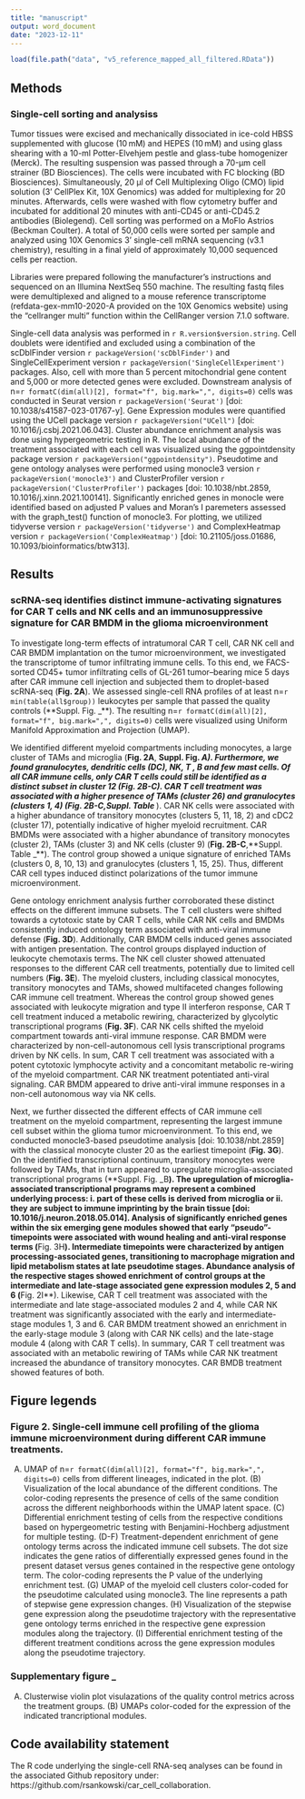 ```yaml
---
title: "manuscript"
output: word_document
date: "2023-12-11"
---
```


```r
load(file.path("data", "v5_reference_mapped_all_filtered.RData"))
```

## Methods

### Single-cell sorting and analysiss
Tumor tissues were excised and mechanically dissociated in ice-cold HBSS supplemented with glucose (10 mM) and HEPES (10 mM) and using glass shearing with a 10-ml Potter-Elvehjem pestle and glass-tube homogenizer (Merck). The resulting suspension was passed through a 70-µm cell strainer (BD Biosciences). The cells were incubated with FC blocking (BD Biosciences). Simultaneously, 20 µl of Cell Multiplexing Oligo (CMO) lipid solution (3' CellPlex Kit, 10X Genomics) was added for multiplexing for 20 minutes. Afterwards, cells were washed with flow cytometry buffer and incubated for additional 20 minutes with anti-CD45 or anti-CD45.2 antibodies (Biolegend). Cell sorting was performed on a MoFlo Astrios (Beckman Coulter). A total of 50,000 cells were sorted per sample and analyzed using 10X Genomics 3’ single-cell mRNA sequencing (v3.1 chemistry), resulting in a final yield of approximately 10,000 sequenced cells per reaction. 

Libraries were prepared following the manufacturer’s instructions and sequenced on an Illumina NextSeq 550 machine. The resulting fastq files were demultiplexed and aligned to a mouse reference transcriptome (refdata-gex-mm10-2020-A provided on the 10X Genomics website) using the “cellranger multi” function within the CellRanger version 7.1.0 software. 

Single-cell data analysis was performed in `r R.version$version.string`. Cell doublets were identified and excluded using a combination of the scDblFinder version `r packageVersion('scDblFinder')` and SingleCellExperiment version `r packageVersion('SingleCellExperiment')` packages. Also, cell with more than 5 percent mitochondrial gene content and 5,000 or more detected genes were excluded. Downstream analysis of n=`r formatC(dim(all)[2], format="f", big.mark=",", digits=0)` cells was conducted in Seurat version `r packageVersion('Seurat')` [doi: 10.1038/s41587-023-01767-y]. Gene Expression modules were quantified using the UCell package version `r packageVersion("UCell")` [doi: 10.1016/j.csbj.2021.06.043]. Cluster abundance enrichment analysis was done using hypergeometric testing in R. The local abundance of  the treatment associated with each cell was visualized using the ggpointdensity package version `r packageVersion("ggpointdensity")`. Pseudotime and gene ontology analyses were performed using monocle3 version `r packageVersion('monocle3')` and ClusterProfiler version `r packageVersion('ClusterProfiler')` packages [doi: 10.1038/nbt.2859, 10.1016/j.xinn.2021.100141]. Significantly enriched genes in monocle were identified based on adjusted P values and Moran's I paremeters assessed with the graph_test() function of monocle3. For plotting, we utilized tidyverse version `r packageVersion('tidyverse')` and ComplexHeatmap version `r packageVersion('ComplexHeatmap')` [doi: 10.21105/joss.01686, 10.1093/bioinformatics/btw313].

## Results

### scRNA-seq identifies distinct immune-activating signatures for CAR T cells and NK cells and an immunosuppressive signature for CAR BMDM in the glioma microenvironment 

To investigate long-term effects of intratumoral CAR T cell, CAR NK cell and CAR BMDM implantation on the tumor microenvironment, we investigated the transcriptome of tumor infiltrating immune cells. To this end, we FACS-sorted CD45+ tumor infiltrating cells of GL-261 tumor–bearing mice 5 days after CAR immune cell injection and subjected them to droplet-based scRNA-seq (**Fig. 2A**). We assessed single-cell RNA profiles of at least n=`r min(table(all$group))` leukocytes per sample that passed the quality controls (**Suppl. Fig. _**). The resulting n=`r formatC(dim(all)[2], format="f", big.mark=",", digits=0)` cells were visualized using Uniform Manifold Approximation and Projection (UMAP).

We identified different myeloid compartments including monocytes, a large cluster of TAMs and microglia (**Fig. 2A**, **Suppl. Fig. _A**). Furthermore, we found granulocytes, dendritic cells (DC), NK, T , B and few mast cells. Of all CAR immune cells, only CAR T cells could still be identified as a distinct subset in cluster 12 (**Fig. 2B-C**). CAR T cell treatment was associated with a higher presence of TAMs (cluster 26) and granulocytes (clusters 1, 4) (**Fig. 2B-C**,**Suppl. Table _**). CAR NK cells were associated with a higher abundance of transitory monocytes (clusters 5, 11, 18, 2) and cDC2 (cluster 17), potentially indicative of higher myeloid recruitment. CAR BMDMs were associated with a higher abundance of transitory monocytes (cluster 2), TAMs (cluster 3) and NK cells (cluster 9) (**Fig. 2B-C**,**Suppl. Table _**). The control group showed a unique signature of enriched TAMs (clusters 0, 8, 10, 13) and granulocytes (clusters 1, 15, 25). Thus, different CAR cell types induced distinct polarizations of the tumor immune microenvironment.

Gene ontology enrichment analysis further corroborated these distinct effects on the different immune subsets. The T cell clusters were shifted towards a cytotoxic state by CAR T cells, while CAR NK cells and BMDMs consistently induced ontology term associated with anti-viral immune defense (**Fig. 3D**). Additionally, CAR BMDM cells induced genes associated with antigen presentation. The control groups displayed induction of leukocyte chemotaxis terms. The NK cell cluster showed attenuated responses to the different CAR cell treatments, potentially due to limited cell numbers (**Fig. 3E**). The myeloid clusters, including classical monocytes, transitory monocytes and TAMs, showed multifaceted changes following CAR immune cell treatment. Whereas the control group showed genes associated with leukocyte migration and type II interferon response, CAR T cell treatment induced a metabolic rewiring, characterized by glycolytic transcriptional programs (**Fig. 3F**). CAR NK cells shifted the myeloid compartment towards anti-viral immune response. CAR BMDM were characterized by non-cell-autonomous cell lysis transcriptional programs driven by NK cells. In sum, CAR T cell treatment was associated with a potent cytotoxic lymphocyte activity and a concomitant metabolic re-wiring of the myeloid compartment. CAR NK treatment potentiated anti-viral signaling. CAR BMDM appeared to drive anti-viral immune responses in a non-cell autonomous way via NK cells.

Next, we further dissected the different effects of CAR immune cell treatment on the myeloid compartment, representing the largest immune cell subset within the glioma tumor microenvironment. To this end, we conducted monocle3-based pseudotime analysis [doi: 10.1038/nbt.2859] with the classical monocyte cluster 20 as the earliest timepoint (**Fig. 3G**). On the identified transcriptional continuum, transitory monocytes were followed by TAMs, that in turn appeared to upregulate microglia-associated transcriptional programs (**Suppl. Fig. _B**). The upregulation of microglia-associated transcriptional programs may represent a combined underlying process: i. part of these cells is derived from microglia or ii. they are subject to immune imprinting by the brain tissue [doi: 10.1016/j.neuron.2018.05.014]. Analysis of significantly enriched genes within the six emerging gene modules showed that early "pseudo"-timepoints were associated with wound healing and anti-viral response terms (**Fig. 3H**). Intermediate timepoints were characterized by antigen processing-associated genes, transitioning to macrophage migration and lipid metabolism states at late pseudotime stages. Abundance analysis of the respective stages showed enrichment of control groups at the intermediate and late-stage associated gene expression modules 2, 5 and 6 (**Fig. 2I**). Likewise, CAR T cell treatment was associated with the intermediate and late stage-associated modules 2 and 4, while CAR NK treatment was significantly associated with the early and intermediate-stage modules 1, 3 and 6. CAR BMDM treatment showed an enrichment in the early-stage module 3 (along with CAR NK cells) and the late-stage module 4 (along with CAR T cells). In summary, CAR T cell treatment was associated with an metabolic rewiring of TAMs while CAR NK treatment increased the abundance of transitory monocytes. CAR BMDB treatment showed features of both.


## Figure legends
### Figure 2. Single-cell immune cell profiling of the glioma immune microenvironment during different CAR immune treatments.
(A) UMAP of n=`r formatC(dim(all)[2], format="f", big.mark=",", digits=0)` cells from different lineages, indicated in the plot. (B) Visualization of the local abundance of the different conditions. The color-coding represents the presence of cells of the same condition across the different neighborhoods within the UMAP latent space. (C) Differential enrichment testing of cells from the respective conditions based on hypergeometric testing with Benjamini-Hochberg adjustment for multiple testing. (D-F) Treatment-dependent enrichment of gene ontology terms across the indicated immune cell subsets. The dot size indicates the gene ratios of differentially expressed genes found in the present dataset versus genes contained in the respective gene ontology term. The color-coding represents the P value of the underlying enrichment test. (G) UMAP of the myeloid cell clusters color-coded for the pseudotime calculated using monocle3. The line represents a path of stepwise gene expression changes. (H) Visualization of the stepwise gene expression along the pseudotime trajectory with the representative gene ontology terms enriched in the respective gene expression modules along the trajectory. (I) Differential enrichment testing of the different treatment conditions across the gene expression modules along the pseudotime trajectory.

### Supplementary figure _ 
(A) Clusterwise violin plot visulazations of the quality control metrics across the treatment groups. (B) UMAPs color-coded for the expression of the indicated trancriptional modules. 

## Code availability statement 
The R code underlying the single-cell RNA-seq analyses can be found in the associated Github repository under: https://github.com/rsankowski/car_cell_collaboration.
